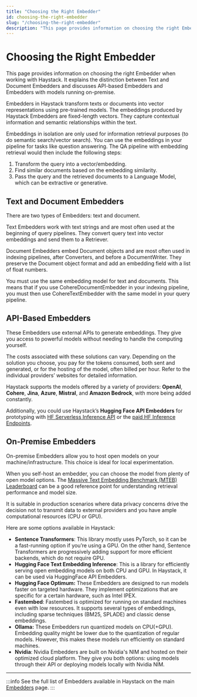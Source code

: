 ```yaml
---
title: "Choosing the Right Embedder"
id: choosing-the-right-embedder
slug: "/choosing-the-right-embedder"
description: "This page provides information on choosing the right Embedder when working with Haystack. It explains the distinction between Text and Document Embedders and discusses API-based Embedders and Embedders with models running on-premise."
---
```


# Choosing the Right Embedder

This page provides information on choosing the right Embedder when working with Haystack. It explains the distinction between Text and Document Embedders and discusses API-based Embedders and Embedders with models running on-premise.

Embedders in Haystack transform texts or documents into vector representations using pre-trained models. The embeddings produced by Haystack Embedders are fixed-length vectors. They capture contextual information and semantic relationships within the text.

Embeddings in isolation are only used for information retrieval purposes (to do semantic search/vector search). You can use the embeddings in your pipeline for tasks like question answering. The QA pipeline with embedding retrieval would then include the following steps:

1. Transform the query into a vector/embedding.
2. Find similar documents based on the embedding similarity.
3. Pass the query and the retrieved documents to a Language Model, which can be extractive or generative.

## Text and Document Embedders

There are two types of Embedders: text and document.

Text Embedders work with text strings and are most often used at the beginning of query pipelines. They convert query text into vector embeddings and send them to a Retriever.

Document Embedders embed Document objects and are most often used in indexing pipelines, after Converters, and before a DocumentWriter. They preserve the Document object format and add an embedding field with a list of float numbers.

You must use the same embedding model for text and documents. This means that if you use CohereDocumentEmbedder in your indexing pipeline, you must then use CohereTextEmbedder with the same model in your query pipeline.

## API-Based Embedders

These Embedders use external APIs to generate embeddings. They give you access to powerful models without needing to handle the computing yourself. 

The costs associated with these solutions can vary. Depending on the solution you choose, you pay for the tokens consumed, both sent and generated, or for the hosting of the model, often billed per hour. Refer to the individual providers’ websites for detailed information.

Haystack supports the models offered by a variety of providers: **OpenAI**, **Cohere**, **Jina**, **Azure**, **Mistral**, and **Amazon Bedrock**, with more being added constantly.

Additionally, you could use Haystack’s **Hugging Face API Embedders** for prototyping with [HF Serverless Inference API](https://huggingface.co/docs/api-inference/en/index) or the [paid HF Inference Endpoints](https://huggingface.co/inference-endpoints/dedicated).

## On-Premise Embedders

On-premise Embedders allow you to host open models on your machine/infrastructure. This choice is ideal for local experimentation.

When you self-host an embedder, you can choose the model from plenty of open model options. The [Massive Text Embedding Benchmark (MTEB) Leaderboard](https://huggingface.co/spaces/mteb/leaderboard) can be a good reference point for understanding retrieval performance and model size.

It is suitable in production scenarios where data privacy concerns drive the decision not to transmit data to external providers and you have ample computational resources (CPU or GPU).

Here are some options available in Haystack:

- **Sentence Transformers**: This library mostly uses PyTorch, so it can be a fast-running option if you’re using a GPU. On the other hand, Sentence Transformers are progressively adding support for more efficient backends, which do not require GPU.
- **Hugging Face Text Embedding Inference**: This is a library for efficiently serving open embedding models on both CPU and GPU. In Haystack, it can be used via HuggingFace API Embedders.
- **Hugging Face Optimum:** These Embedders are designed to run models faster on targeted hardware. They implement optimizations that are specific for a certain hardware, such as Intel IPEX.
- **Fastembed**: Fastembed is optimized for running on standard machines even with low resources. It supports several types of embeddings, including sparse techniques (BM25, SPLADE) and classic dense embeddings.
- **Ollama:** These Embedders run quantized models on CPU(+GPU). Embedding quality might be lower due to the quantization of regular models. However, this makes these models run efficiently on standard machines.
- **Nvidia**: Nvidia Embedders are built on Nvidia's NIM and hosted on their optimized cloud platform. They give you both options: using models through their API or deploying models locally with Nvidia NIM.

***

:::info
See the full list of Embedders available in Haystack on the main [Embedders](../embedders.mdx) page.
:::